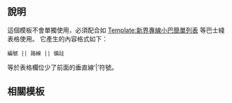 <includeonly><!-- 在這裡加入模板的保護標識 --></includeonly><noinclude>{{Documentation subpage}}</noinclude>
<!-- 在本行下編輯模板說明 -->

{{esoteric}}

== 說明 ==
這個模板不會單獨使用，必須配合如  [[Template:新界專線小巴簡單列表]] 等巴士綫表格使用。
它產生的內容格式如下：

<pre>編號 || 路線 || 備註</pre>

等於表格欄位少了前面的垂直線‘|’符號。

== 相關模板 ==
{{HK MiniBus Table List}}